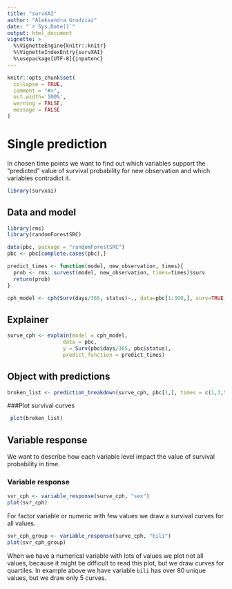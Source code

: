 ```yaml
---
title: "survXAI"
author: "Aleksandra Grudziaz"
date: "`r Sys.Date()`"
output: html_document
vignette: >
  %\VignetteEngine{knitr::knitr}
  %\VignetteIndexEntry{survXAI}
  %\usepackage[UTF-8]{inputenc}
---
```


```r
knitr::opts_chunk$set(
  collapse = TRUE,
  comment = "#>",
  out.width='100%',
  warning = FALSE,
  message = FALSE
)
```

# Single prediction

In chosen time points we want to find out which variables support the "predicted" value of survival probability for new observation and which variables contradict it.

```r
library(survxai)
```
 
## Data and model
```r
library(rms)
library(randomForestSRC)

data(pbc, package = "randomForestSRC")
pbc <- pbc[complete.cases(pbc),]

predict_times <- function(model, new_observation, times){
  prob <- rms::survest(model, new_observation, times=times)$surv
  return(prob)
}

cph_model <- cph(Surv(days/365, status)~., data=pbc[1:300,], surv=TRUE, x = TRUE, y=TRUE)

```

## Explainer

```r
surve_cph <- explain(model = cph_model,
                  data = pbc,
                  y = Surv(pbc$days/365, pbc$status),
                  predict_function = predict_times)
```


## Object with predictions

```r
broken_list <- prediction_breakdown(surve_cph, pbc[1,], times = c(1,3,5))
```


###Plot survival curves

```r
 plot(broken_list)
```


## Variable response 
We want to describe how each variable level impact the value of survival probability in time.

### Variable response

```r
svr_cph <- variable_response(surve_cph, "sex")
plot(svr_cph)
```

For factor variable or numeric with few values we draw a survival curves for all values.


```r
svr_cph_group <- variable_response(surve_cph, "bili")
plot(svr_cph_group)
```

When we have a numerical variable with lots of values we plot not all values, because it might be difficult to read this plot, but we draw curves for quartiles.
In example above we have variable `bili` has over 80 unique values, but we draw only 5 curves.
